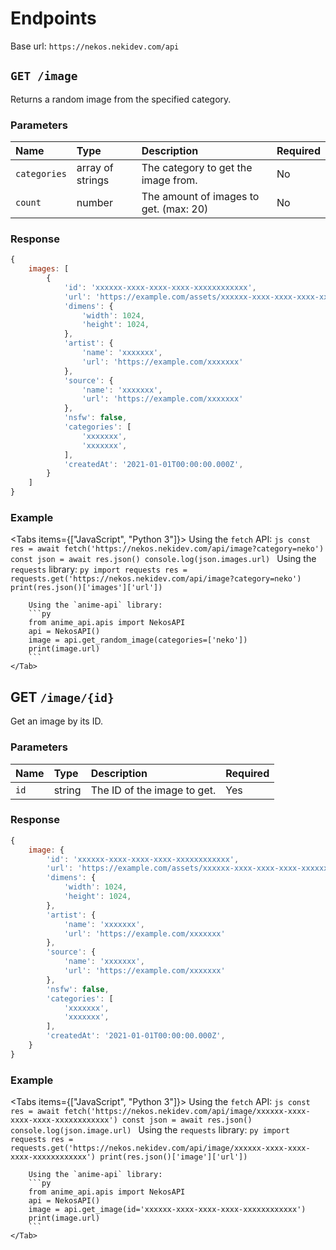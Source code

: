
# Endpoints

Base url: `https://nekos.nekidev.com/api`

## `GET /image`

Returns a random image from the specified category.

### Parameters

| Name | Type | Description | Required |
| :--- | :--- | :--- | :--- |
| `categories` | array of strings | The category to get the image from. | No |
| `count` | number | The amount of images to get. (max: 20) | No |

### Response

```js
{ 
    images: [
        {
            'id': 'xxxxxx-xxxx-xxxx-xxxx-xxxxxxxxxxxx',
            'url': 'https://example.com/assets/xxxxxx-xxxx-xxxx-xxxx-xxxxxxxxxxxx.png',
            'dimens': {
                'width': 1024,
                'height': 1024,
            },
            'artist': {
                'name': 'xxxxxxx',
                'url': 'https://example.com/xxxxxxx'
            },
            'source': {
                'name': 'xxxxxxx',
                'url': 'https://example.com/xxxxxxx'
            },
            'nsfw': false,
            'categories': [
                'xxxxxxx',
                'xxxxxxx',
            ],
            'createdAt': '2021-01-01T00:00:00.000Z',
        }
    ]
}
```

### Example

<Tabs items={["JavaScript", "Python 3"]}>
    <Tab>
        Using the `fetch` API:
        ```js
        const res = await fetch('https://nekos.nekidev.com/api/image?category=neko')
        const json = await res.json()
        console.log(json.images.url)
        ``` 
    </Tab>
    <Tab>
        Using the `requests` library:
        ```py
        import requests
        res = requests.get('https://nekos.nekidev.com/api/image?category=neko')
        print(res.json()['images']['url'])
        ```

        Using the `anime-api` library:
        ```py
        from anime_api.apis import NekosAPI
        api = NekosAPI()
        image = api.get_random_image(categories=['neko'])
        print(image.url)
        ```
    </Tab>
</Tabs>

## GET `/image/{id}`

Get an image by its ID.

### Parameters

| Name | Type | Description | Required |
| :--- | :--- | :--- | :--- |
| `id` | string | The ID of the image to get. | Yes |

### Response

```js
{ 
    image: {
        'id': 'xxxxxx-xxxx-xxxx-xxxx-xxxxxxxxxxxx',
        'url': 'https://example.com/assets/xxxxxx-xxxx-xxxx-xxxx-xxxxxxxxxxxx.png',
        'dimens': {
            'width': 1024,
            'height': 1024,
        },
        'artist': {
            'name': 'xxxxxxx',
            'url': 'https://example.com/xxxxxxx'
        },
        'source': {
            'name': 'xxxxxxx',
            'url': 'https://example.com/xxxxxxx'
        },
        'nsfw': false,
        'categories': [
            'xxxxxxx',
            'xxxxxxx',
        ],
        'createdAt': '2021-01-01T00:00:00.000Z',
    }
}
```

### Example

<Tabs items={["JavaScript", "Python 3"]}>
    <Tab>
        Using the `fetch` API:
        ```js
        const res = await fetch('https://nekos.nekidev.com/api/image/xxxxxx-xxxx-xxxx-xxxx-xxxxxxxxxxxx')
        const json = await res.json()
        console.log(json.image.url)
        ``` 
    </Tab>
    <Tab>
        Using the `requests` library:
        ```py
        import requests
        res = requests.get('https://nekos.nekidev.com/api/image/xxxxxx-xxxx-xxxx-xxxx-xxxxxxxxxxxx')
        print(res.json()['image']['url'])
        ```

        Using the `anime-api` library:
        ```py
        from anime_api.apis import NekosAPI
        api = NekosAPI()
        image = api.get_image(id='xxxxxx-xxxx-xxxx-xxxx-xxxxxxxxxxxx')
        print(image.url)
        ```
    </Tab>
</Tabs>